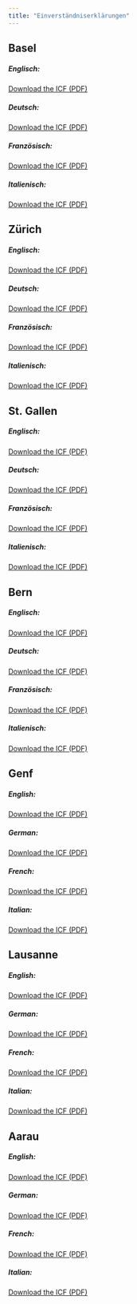 ```yaml
---
title: "Einverständniserklärungen"
---
```



## Basel

##### Englisch:

[Download the ICF (PDF)](files/IC_RETUNE_EN_V1.2_USB_clean.pdf){target="_blank"}

##### Deutsch:

[Download the ICF (PDF)](files/IC_RETUNE_DE_V1.2_USB_clean.pdf){target="_blank"}

##### Französisch:

[Download the ICF (PDF)](files/IC_RETUNE_FR_V1.2_USB_clean.pdf){target="_blank"}

##### Italienisch:

[Download the ICF (PDF)](files/IC_RETUNE_IT_V1.2_USB_clean.pdf){target="_blank"}


## Zürich

##### Englisch:

[Download the ICF (PDF)](files/IC_RETUNE_EN_V1.2_USZ_clean.pdf){target="_blank"}

##### Deutsch:

[Download the ICF (PDF)](files/IC_RETUNE_DE_V1.2_USZ_clean.pdf){target="_blank"}

##### Französisch:

[Download the ICF (PDF)](files/IC_RETUNE_FR_V1.2_USZ_clean.pdf){target="_blank"}

##### Italienisch:

[Download the ICF (PDF)](files/IC_RETUNE_IT_V1.2_USZ_clean.pdf){target="_blank"}


## St. Gallen

##### Englisch:

[Download the ICF (PDF)](files/IC_RETUNE_EN_V1.2_SG_clean.pdf){target="_blank"}

##### Deutsch:

[Download the ICF (PDF)](files/IC_RETUNE_DE_V1.2_SG_clean.pdf){target="_blank"}

##### Französisch:

[Download the ICF (PDF)](files/IC_RETUNE_FR_V1.2_SG_clean.pdf){target="_blank"}

##### Italienisch:

[Download the ICF (PDF)](files/IC_RETUNE_IT_V1.2_SG_clean.pdf){target="_blank"}


## Bern

##### Englisch:

[Download the ICF (PDF)](files/IC_RETUNE_EN_V1.2_BE_clean.pdf){target="_blank"}

##### Deutsch:

[Download the ICF (PDF)](files/IC_RETUNE_DE_V1.2_BE_clean.pdf){target="_blank"}

##### Französisch:

[Download the ICF (PDF)](files/IC_RETUNE_FR_V1.2_BE_clean.pdf){target="_blank"}

##### Italienisch:

[Download the ICF (PDF)](files/IC_RETUNE_IT_V1.2_BE_clean.pdf){target="_blank"}

## Genf

##### English:

[Download the ICF (PDF)](files/IC_RETUNE_EN_V1.2_GE_clean.pdf){target="_blank"}

##### German:

[Download the ICF (PDF)](files/IC_RETUNE_DE_V1.2_GE_clean.pdf){target="_blank"}

##### French:

[Download the ICF (PDF)](files/IC_RETUNE_FR_V1.2_GE_clean.pdf){target="_blank"}

##### Italian:

[Download the ICF (PDF)](files/IC_RETUNE_IT_V1.2_GE_clean.pdf){target="_blank"}

## Lausanne

##### English:

[Download the ICF (PDF)](files/IC_RETUNE_EN_V1.2_LS_clean.pdf){target="_blank"}

##### German:

[Download the ICF (PDF)](files/IC_RETUNE_DE_V1.2_LS_clean.pdf){target="_blank"}

##### French:

[Download the ICF (PDF)](files/IC_RETUNE_FR_V1.2_LS_clean.pdf){target="_blank"}

##### Italian:

[Download the ICF (PDF)](files/IC_RETUNE_IT_V1.2_LS_clean.pdf){target="_blank"}

## Aarau

##### English:

[Download the ICF (PDF)](files/IC_RETUNE_EN_V1.2_KSA_clean.pdf){target="_blank"}

##### German:

[Download the ICF (PDF)](files/IC_RETUNE_DE_V1.2_KSA_clean.pdf){target="_blank"}

##### French:

[Download the ICF (PDF)](files/IC_RETUNE_FR_V1.2_KSA_clean.pdf){target="_blank"}

##### Italian:

[Download the ICF (PDF)](files/IC_RETUNE_IT_V1.2_KSA_clean.pdf){target="_blank"}